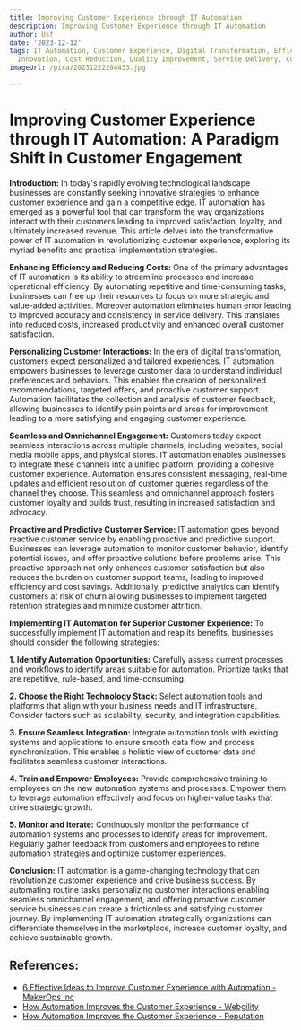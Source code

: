 ```yaml
---
title: Improving Customer Experience through IT Automation
description: Improving Customer Experience through IT Automation
author: Usf
date: '2023-12-12'
tags: IT Automation, Customer Experience, Digital Transformation, Efficiency, Productivity,
  Innovation, Cost Reduction, Quality Improvement, Service Delivery, Customer Satisfaction
imageUrl: /pixa/20231222204433.jpg

---
```

# Improving Customer Experience through IT Automation:  A Paradigm Shift in Customer Engagement

**Introduction:**
In today's rapidly evolving technological landscape  businesses are constantly  seeking innovative strategies to enhance customer experience and gain a competitive  edge. IT automation has emerged as  a powerful tool that  can  transform the way organizations interact with their  customers leading to improved  satisfaction, loyalty,  and ultimately increased  revenue. This article  delves into  the transformative power of IT automation in revolutionizing customer experience, exploring its myriad benefits and practical implementation strategies.

**Enhancing Efficiency and Reducing Costs:**
One of the primary advantages of IT automation is its ability to streamline processes  and increase operational efficiency. By automating  repetitive and time-consuming  tasks, businesses can free up their resources to focus on more strategic and value-added activities.  Moreover automation eliminates  human error leading to improved accuracy and consistency in service delivery.  This translates into reduced costs, increased productivity and enhanced overall customer satisfaction.

**Personalizing Customer Interactions:**
In the era of digital transformation, customers expect personalized and tailored experiences. IT automation empowers businesses to  leverage customer data to understand individual preferences and behaviors. This enables the creation  of personalized recommendations, targeted offers, and proactive  customer support. Automation facilitates the collection and analysis of customer  feedback, allowing businesses to  identify pain points and areas for improvement leading to a more  satisfying  and engaging  customer experience.

**Seamless and Omnichannel Engagement:**
Customers today expect seamless interactions across multiple  channels, including websites, social media mobile apps, and physical  stores. IT automation enables businesses to integrate these channels into a unified platform, providing a cohesive customer  experience. Automation ensures consistent messaging, real-time updates  and efficient resolution of customer queries regardless of  the channel they choose. This seamless and omnichannel approach  fosters customer loyalty and builds trust, resulting in increased satisfaction and advocacy.

**Proactive and Predictive Customer Service:**
IT automation goes beyond reactive customer service by  enabling proactive  and predictive support. Businesses can leverage automation to monitor customer behavior, identify potential issues,  and offer proactive  solutions before  problems arise. This proactive approach not only enhances customer  satisfaction  but also reduces the burden on customer support teams, leading to improved efficiency and cost savings. Additionally, predictive analytics can identify customers at risk of churn allowing businesses to implement targeted  retention strategies and minimize customer attrition.

**Implementing IT Automation  for Superior Customer  Experience:**
To successfully implement IT automation and reap its benefits, businesses should consider  the following strategies:

**1. Identify Automation Opportunities:**
Carefully assess current processes  and workflows to identify areas suitable for automation. Prioritize tasks that are repetitive, rule-based, and time-consuming.

**2. Choose  the  Right Technology Stack:**
Select automation tools  and platforms that align with your business needs  and IT infrastructure. Consider factors such as scalability, security,  and integration capabilities.

**3. Ensure Seamless Integration:**
Integrate automation tools with existing systems and  applications to ensure smooth data flow and process synchronization. This enables a holistic view  of customer data and facilitates seamless customer interactions.

**4. Train and Empower Employees:**
Provide comprehensive training to employees on the new automation systems and  processes. Empower them to leverage automation effectively and focus on higher-value tasks  that drive strategic growth.

**5. Monitor and Iterate:**
Continuously monitor the performance of  automation systems and processes to identify areas for  improvement. Regularly gather feedback from customers and employees to refine automation strategies and optimize customer experiences.

**Conclusion:**
IT automation is  a game-changing technology that can revolutionize customer experience and drive business success. By automating routine tasks personalizing customer interactions enabling seamless omnichannel engagement, and offering proactive customer service businesses can create a frictionless and satisfying customer journey. By implementing IT automation strategically organizations can differentiate themselves in the marketplace, increase customer  loyalty, and achieve sustainable growth.

## References:
- [6 Effective Ideas to Improve Customer Experience with Automation - MakerOps Inc](https://www.makerops.com/blog/improving-customer-experience-with-automation)
- [How Automation Improves the Customer Experience - Webgility](https://www.webgility.com/blog/improve-customer-experiences-with-automation)
- [How Automation Improves the Customer Experience - Reputation](https://reputation.com/resources/articles/how-automation-improves-the-customer-experience/)
